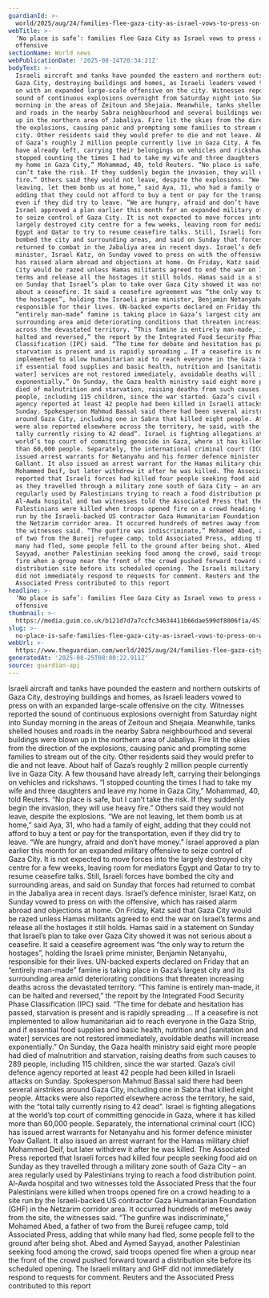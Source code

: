 ```yaml
---
guardianId: >-
  world/2025/aug/24/families-flee-gaza-city-as-israel-vows-to-press-on-with-offensive
webTitle: >-
  ‘No place is safe’: families flee Gaza City as Israel vows to press on with
  offensive
sectionName: World news
webPublicationDate: '2025-08-24T20:34:21Z'
bodyText: >-
  Israeli aircraft and tanks have pounded the eastern and northern outskirts of
  Gaza City, destroying buildings and homes, as Israeli leaders vowed to press
  on with an expanded large-scale offensive on the city. Witnesses reported the
  sound of continuous explosions overnight from Saturday night into Sunday
  morning in the areas of Zeitoun and Shejaia. Meanwhile, tanks shelled houses
  and roads in the nearby Sabra neighbourhood and several buildings were blown
  up in the northern area of Jabaliya. Fire lit the skies from the direction of
  the explosions, causing panic and prompting some families to stream out of the
  city. Other residents said they would prefer to die and not leave. About half
  of Gaza’s roughly 2 million people currently live in Gaza City. A few thousand
  have already left, carrying their belongings on vehicles and rickshaws. “I
  stopped counting the times I had to take my wife and three daughters and leave
  my home in Gaza City,” Mohammad, 40, told Reuters. “No place is safe, but I
  can’t take the risk. If they suddenly begin the invasion, they will use heavy
  fire.” Others said they would not leave, despite the explosions. “We are not
  leaving, let them bomb us at home,” said Aya, 31, who had a family of eight,
  adding that they could not afford to buy a tent or pay for the transportation,
  even if they did try to leave. “We are hungry, afraid and don’t have money.”
  Israel approved a plan earlier this month for an expanded military offensive
  to seize control of Gaza City. It is not expected to move forces into the
  largely destroyed city centre for a few weeks, leaving room for mediators
  Egypt and Qatar to try to resume ceasefire talks. Still, Israeli forces have
  bombed the city and surrounding areas, and said on Sunday that forces had
  returned to combat in the Jabaliya area in recent days. Israel’s defence
  minister, Israel Katz, on Sunday vowed to press on with the offensive, which
  has raised alarm abroad and objections at home. On Friday, Katz said that Gaza
  City would be razed unless Hamas militants agreed to end the war on Israel’s
  terms and release all the hostages it still holds. Hamas said in a statement
  on Sunday that Israel’s plan to take over Gaza City showed it was not serious
  about a ceasefire. It said a ceasefire agreement was “the only way to return
  the hostages”, holding the Israeli prime minister, Benjamin Netanyahu,
  responsible for their lives. UN-backed experts declared on Friday that an
  “entirely man-made” famine is taking place in Gaza’s largest city and its
  surrounding area amid deteriorating conditions that threaten increasing deaths
  across the devastated territory. “This famine is entirely man-made, it can be
  halted and reversed,” the report by the Integrated Food Security Phase
  Classification (IPC) said. “The time for debate and hesitation has passed,
  starvation is present and is rapidly spreading … If a ceasefire is not
  implemented to allow humanitarian aid to reach everyone in the Gaza Strip, and
  if essential food supplies and basic health, nutrition and [sanitation and
  water] services are not restored immediately, avoidable deaths will increase
  exponentially.” On Sunday, the Gaza health ministry said eight more people had
  died of malnutrition and starvation, raising deaths from such causes to 289
  people, including 115 children, since the war started. Gaza’s civil defence
  agency reported at least 42 people had been killed in Israeli attacks on
  Sunday. Spokesperson Mahmud Bassal said there had been several airstrikes
  around Gaza City, including one in Sabra that killed eight people. Attacks
  were also reported elsewhere across the territory, he said, with the “total
  tally currently rising to 42 dead”. Israel is fighting allegations at the
  world’s top court of committing genocide in Gaza, where it has killed more
  than 60,000 people. Separately, the international criminal court (ICC) has
  issued arrest warrants for Netanyahu and his former defence minister Yoav
  Gallant. It also issued an arrest warrant for the Hamas military chief
  Mohammed Deif, but later withdrew it after he was killed. The Associated Press
  reported that Israeli forces had killed four people seeking food aid on Sunday
  as they travelled through a military zone south of Gaza City – an area
  regularly used by Palestinians trying to reach a food distribution point.
  Al-Awda hospital and two witnesses told the Associated Press that the four
  Palestinians were killed when troops opened fire on a crowd heading to a site
  run by the Israeli-backed US contractor Gaza Humanitarian Foundation (GHF) in
  the Netzarim corridor area. It occurred hundreds of metres away from the site,
  the witnesses said. “The gunfire was indiscriminate,” Mohamed Abed, a father
  of two from the Bureij refugee camp, told Associated Press, adding that while
  many had fled, some people fell to the ground after being shot. Abed and Aymed
  Sayyad, another Palestinian seeking food among the crowd, said troops opened
  fire when a group near the front of the crowd pushed forward toward a
  distribution site before its scheduled opening. The Israeli military and GHF
  did not immediately respond to requests for comment. Reuters and the
  Associated Press contributed to this report
headline: >-
  ‘No place is safe’: families flee Gaza City as Israel vows to press on with
  offensive
thumbnail: >-
  https://media.guim.co.uk/b121d7d7a7ccfc34634411b66dae599df8006f1a/451_0_5600_4480/500.jpg
slug: >-
  no-place-is-safe-families-flee-gaza-city-as-israel-vows-to-press-on-with-offensive
webUrl: >-
  https://www.theguardian.com/world/2025/aug/24/families-flee-gaza-city-as-israel-vows-to-press-on-with-offensive
generatedAt: '2025-08-25T08:00:22.911Z'
source: guardian-api
---
```

Israeli aircraft and tanks have pounded the eastern and northern outskirts of Gaza City, destroying buildings and homes, as Israeli leaders vowed to press on with an expanded large-scale offensive on the city. Witnesses reported the sound of continuous explosions overnight from Saturday night into Sunday morning in the areas of Zeitoun and Shejaia. Meanwhile, tanks shelled houses and roads in the nearby Sabra neighbourhood and several buildings were blown up in the northern area of Jabaliya. Fire lit the skies from the direction of the explosions, causing panic and prompting some families to stream out of the city. Other residents said they would prefer to die and not leave. About half of Gaza’s roughly 2 million people currently live in Gaza City. A few thousand have already left, carrying their belongings on vehicles and rickshaws. “I stopped counting the times I had to take my wife and three daughters and leave my home in Gaza City,” Mohammad, 40, told Reuters. “No place is safe, but I can’t take the risk. If they suddenly begin the invasion, they will use heavy fire.” Others said they would not leave, despite the explosions. “We are not leaving, let them bomb us at home,” said Aya, 31, who had a family of eight, adding that they could not afford to buy a tent or pay for the transportation, even if they did try to leave. “We are hungry, afraid and don’t have money.” Israel approved a plan earlier this month for an expanded military offensive to seize control of Gaza City. It is not expected to move forces into the largely destroyed city centre for a few weeks, leaving room for mediators Egypt and Qatar to try to resume ceasefire talks. Still, Israeli forces have bombed the city and surrounding areas, and said on Sunday that forces had returned to combat in the Jabaliya area in recent days. Israel’s defence minister, Israel Katz, on Sunday vowed to press on with the offensive, which has raised alarm abroad and objections at home. On Friday, Katz said that Gaza City would be razed unless Hamas militants agreed to end the war on Israel’s terms and release all the hostages it still holds. Hamas said in a statement on Sunday that Israel’s plan to take over Gaza City showed it was not serious about a ceasefire. It said a ceasefire agreement was “the only way to return the hostages”, holding the Israeli prime minister, Benjamin Netanyahu, responsible for their lives. UN-backed experts declared on Friday that an “entirely man-made” famine is taking place in Gaza’s largest city and its surrounding area amid deteriorating conditions that threaten increasing deaths across the devastated territory. “This famine is entirely man-made, it can be halted and reversed,” the report by the Integrated Food Security Phase Classification (IPC) said. “The time for debate and hesitation has passed, starvation is present and is rapidly spreading … If a ceasefire is not implemented to allow humanitarian aid to reach everyone in the Gaza Strip, and if essential food supplies and basic health, nutrition and [sanitation and water] services are not restored immediately, avoidable deaths will increase exponentially.” On Sunday, the Gaza health ministry said eight more people had died of malnutrition and starvation, raising deaths from such causes to 289 people, including 115 children, since the war started. Gaza’s civil defence agency reported at least 42 people had been killed in Israeli attacks on Sunday. Spokesperson Mahmud Bassal said there had been several airstrikes around Gaza City, including one in Sabra that killed eight people. Attacks were also reported elsewhere across the territory, he said, with the “total tally currently rising to 42 dead”. Israel is fighting allegations at the world’s top court of committing genocide in Gaza, where it has killed more than 60,000 people. Separately, the international criminal court (ICC) has issued arrest warrants for Netanyahu and his former defence minister Yoav Gallant. It also issued an arrest warrant for the Hamas military chief Mohammed Deif, but later withdrew it after he was killed. The Associated Press reported that Israeli forces had killed four people seeking food aid on Sunday as they travelled through a military zone south of Gaza City – an area regularly used by Palestinians trying to reach a food distribution point. Al-Awda hospital and two witnesses told the Associated Press that the four Palestinians were killed when troops opened fire on a crowd heading to a site run by the Israeli-backed US contractor Gaza Humanitarian Foundation (GHF) in the Netzarim corridor area. It occurred hundreds of metres away from the site, the witnesses said. “The gunfire was indiscriminate,” Mohamed Abed, a father of two from the Bureij refugee camp, told Associated Press, adding that while many had fled, some people fell to the ground after being shot. Abed and Aymed Sayyad, another Palestinian seeking food among the crowd, said troops opened fire when a group near the front of the crowd pushed forward toward a distribution site before its scheduled opening. The Israeli military and GHF did not immediately respond to requests for comment. Reuters and the Associated Press contributed to this report
